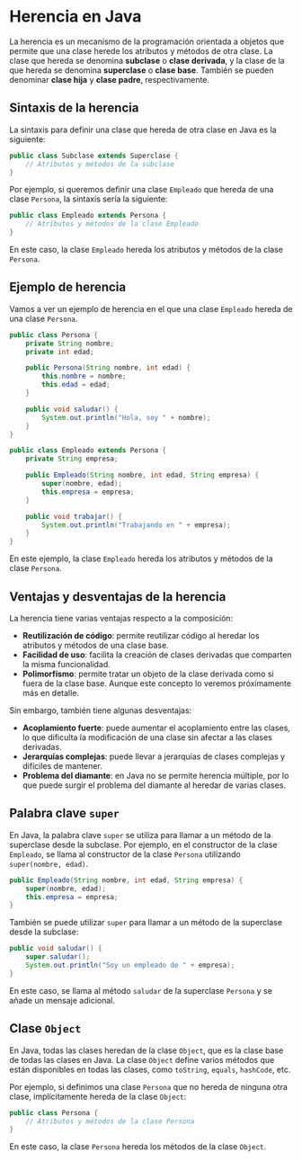 # Herencia en Java

La herencia es un mecanismo de la programación orientada a objetos que permite que una clase herede los atributos y métodos de otra clase.
La clase que hereda se denomina **subclase** o **clase derivada**, y la clase de la que hereda se denomina **superclase** o **clase base**.
También se pueden denominar **clase hija** y **clase padre**, respectivamente.

## Sintaxis de la herencia

La sintaxis para definir una clase que hereda de otra clase en Java es la siguiente:

```java
public class Subclase extends Superclase {
    // Atributos y métodos de la subclase
}
```

Por ejemplo, si queremos definir una clase `Empleado` que hereda de una clase `Persona`, la sintaxis sería la siguiente:

```java
public class Empleado extends Persona {
    // Atributos y métodos de la clase Empleado
}
```

En este caso, la clase `Empleado` hereda los atributos y métodos de la clase `Persona`.

## Ejemplo de herencia

Vamos a ver un ejemplo de herencia en el que una clase `Empleado` hereda de una clase `Persona`.

```java
public class Persona {
    private String nombre;
    private int edad;

    public Persona(String nombre, int edad) {
        this.nombre = nombre;
        this.edad = edad;
    }

    public void saludar() {
        System.out.println("Hola, soy " + nombre);
    }
}

public class Empleado extends Persona {
    private String empresa;

    public Empleado(String nombre, int edad, String empresa) {
        super(nombre, edad);
        this.empresa = empresa;
    }

    public void trabajar() {
        System.out.println("Trabajando en " + empresa);
    }
}
```

En este ejemplo, la clase `Empleado` hereda los atributos y métodos de la clase `Persona`.

## Ventajas y desventajas de la herencia

La herencia tiene varias ventajas respecto a la composición:

- **Reutilización de código**: permite reutilizar código al heredar los atributos y métodos de una clase base.
- **Facilidad de uso**: facilita la creación de clases derivadas que comparten la misma funcionalidad.
- **Polimorfismo**: permite tratar un objeto de la clase derivada como si fuera de la clase base. Aunque este concepto lo veremos próximamente más en detalle.

Sin embargo, también tiene algunas desventajas:

- **Acoplamiento fuerte**: puede aumentar el acoplamiento entre las clases, lo que dificulta la modificación de una clase sin afectar a las clases derivadas.
- **Jerarquías complejas**: puede llevar a jerarquías de clases complejas y difíciles de mantener.
- **Problema del diamante**: en Java no se permite herencia múltiple, por lo que puede surgir el problema del diamante al heredar de varias clases.

## Palabra clave `super`

En Java, la palabra clave `super` se utiliza para llamar a un método de la superclase desde la subclase.
Por ejemplo, en el constructor de la clase `Empleado`, se llama al constructor de la clase `Persona` utilizando `super(nombre, edad)`.

```java
public Empleado(String nombre, int edad, String empresa) {
    super(nombre, edad);
    this.empresa = empresa;
}
```

También se puede utilizar `super` para llamar a un método de la superclase desde la subclase:

```java
public void saludar() {
    super.saludar();
    System.out.println("Soy un empleado de " + empresa);
}
```

En este caso, se llama al método `saludar` de la superclase `Persona` y se añade un mensaje adicional.

## Clase `Object`

En Java, todas las clases heredan de la clase `Object`, que es la clase base de todas las clases en Java.
La clase `Object` define varios métodos que están disponibles en todas las clases, como `toString`, `equals`, `hashCode`, etc.

Por ejemplo, si definimos una clase `Persona` que no hereda de ninguna otra clase, implícitamente hereda de la clase `Object`:

```java
public class Persona {
    // Atributos y métodos de la clase Persona
}
```

En este caso, la clase `Persona` hereda los métodos de la clase `Object`.
